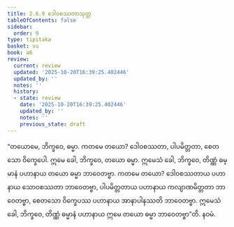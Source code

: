```yaml
---
title: 2.6.9 ဒေါဝစဿတာသုတ္တ
tableOfContents: false
sidebar:
  order: 9
type: tipitaka
basket: su
book: a6
review:
  current: review
  updated: '2025-10-20T16:39:25.402446'
  updated_by: ''
  notes: ''
  history:
  - state: review
    date: '2025-10-20T16:39:25.402446'
    updated_by: ''
    notes: ''
    previous_state: draft
---
```



<DynamicBreadcrumb />


<ReviewStatus review={frontmatter.review} showDetails={true} />

<HypothesisAnnotation frontmatter={frontmatter} />

<Division number="115" book="a6" e="ch" v="16" p="390">

<Paragraph number="758" book="a6">
“တယောမေ, ဘိက္ခဝေ, ဓမ္မာ. ကတမေ တယော? ဒေါဝစဿတာ, ပါပမိတ္တတာ, စေတသော ဝိက္ခေပေါ. ဣမေ ခေါ, ဘိက္ခဝေ, တယော ဓမ္မာ. ဣမေသံ ခေါ, ဘိက္ခဝေ, တိဏ္ဏံ ဓမ္မာနံ ပဟာနာယ တယော ဓမ္မာ ဘာဝေတဗ္ဗာ. ကတမေ တယော? ဒေါဝစဿတာယ ပဟာနာယ သောဝစဿတာ ဘာဝေတဗ္ဗာ, ပါပမိတ္တတာယ ပဟာနာယ ကလျာဏမိတ္တတာ ဘာဝေတဗ္ဗာ, စေတသော ဝိက္ခေပဿ ပဟာနာယ အာနာပါနဿတိ ဘာဝေတဗ္ဗာ. ဣမေသံ ခေါ, ဘိက္ခဝေ, တိဏ္ဏံ ဓမ္မာနံ ပဟာနာယ ဣမေ တယော ဓမ္မာ ဘာဝေတဗ္ဗာ”တိ.

</Paragraph>
</Division>

<Paragraph number="759" type="center" book="a6">
နဝမံ.
</Paragraph>